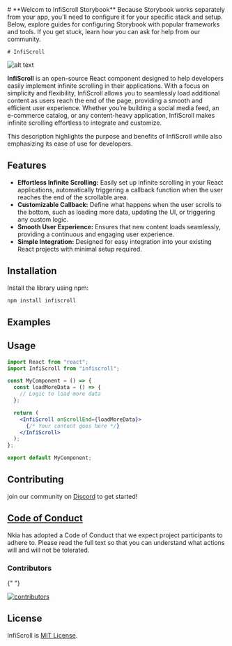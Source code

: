
<Meta title="README" />

<div className="sb-container">
  <div className='sb-section-title'>
    # **Welcom to InfiScroll Storybook**
    Because Storybook works separately from your app, you'll need to configure it for your specific stack and setup. Below, explore guides for configuring Storybook with popular frameworks and tools. If you get stuck, learn how you can ask for help from our community.
  </div>

    # InfiScroll

![alt text](InfiScrollLogo.png)

**InfiScroll** is an open-source React component designed to help developers easily implement infinite scrolling in their applications. With a focus on simplicity and flexibility, InfiScroll allows you to seamlessly load additional content as users reach the end of the page, providing a smooth and efficient user experience. Whether you’re building a social media feed, an e-commerce catalog, or any content-heavy application, InfiScroll makes infinite scrolling effortless to integrate and customize.

This description highlights the purpose and benefits of InfiScroll while also emphasizing its ease of use for developers.

## Features

- **Effortless Infinite Scrolling:** Easily set up infinite scrolling in your React applications, automatically triggering a callback function when the user reaches the end of the scrollable area.
- **Customizable Callback:** Define what happens when the user scrolls to the bottom, such as loading more data, updating the UI, or triggering any custom logic.
- **Smooth User Experience:** Ensures that new content loads seamlessly, providing a continuous and engaging user experience.
- **Simple Integration:** Designed for easy integration into your existing React projects with minimal setup required.

## Installation

Install the library using npm:

```bash
npm install infiscroll
```

## Examples

## Usage

```jsx
import React from "react";
import InfiScroll from "infiscroll";

const MyComponent = () => {
  const loadMoreData = () => {
    // Logic to load more data
  };

  return (
    <InfiScroll onScrollEnd={loadMoreData}>
      {/* Your content goes here */}
    </InfiScroll>
  );
};

export default MyComponent;
```

## Contributing

join our community on [Discord](https://discord.gg/ncUegvM2) to get started!

## [Code of Conduct](./CODE_OF_CONDUCT.md)

Nkia has adopted a Code of Conduct that we expect project participants to adhere to. Please read the full text so that you can understand what actions will and will not be tolerated.

### Contributors

{" "}

<a href="https://github.com/nkia-development/InfiScroll/graphs/contributors">
  <img
    src="https://contrib.rocks/image?repo=nkia-development/InfiScroll"
    alt="contributors"
  />
</a>

## License

InfiScroll is [MIT License](./LICENSE).

</div>

<style>
  {`
  .sb-container {
    margin-bottom: 48px;
  }

  .sb-section {
    width: 100%;
    display: flex;
    flex-direction: row;
    gap: 20px;
  }

  img {
    object-fit: cover;
  }

  .sb-section-title {
    margin-bottom: 32px;
  }

  .sb-section a:not(h1 a, h2 a, h3 a) {
    font-size: 14px;
  }

  .sb-section-item, .sb-grid-item {
    flex: 1;
    display: flex;
    flex-direction: column;
  }

  .sb-section-item-heading {
    padding-top: 20px !important;
    padding-bottom: 5px !important;
    margin: 0 !important;
  }
  .sb-section-item-paragraph {
    margin: 0;
    padding-bottom: 10px;
  }

  .sb-chevron {
    margin-left: 5px;
  }

  .sb-features-grid {
    display: grid;
    grid-template-columns: repeat(2, 1fr);
    grid-gap: 32px 20px;
  }

  .sb-socials {
    display: grid;
    grid-template-columns: repeat(4, 1fr);
  }

  .sb-socials p {
    margin-bottom: 10px;
  }

  .sb-explore-image {
    max-height: 32px;
    align-self: flex-start;
  }

  .sb-addon {
    width: 100%;
    display: flex;
    align-items: center;
    position: relative;
    background-color: #EEF3F8;
    border-radius: 5px;
    border: 1px solid rgba(0, 0, 0, 0.05);
    background: #EEF3F8;
    height: 180px;
    margin-bottom: 48px;
    overflow: hidden;
  }

  .sb-addon-text {
    padding-left: 48px;
    max-width: 240px;
  }

  .sb-addon-text h4 {
    padding-top: 0px;
  }

  .sb-addon-img {
    position: absolute;
    left: 345px;
    top: 0;
    height: 100%;
    width: 200%;
    overflow: hidden;
  }

  .sb-addon-img img {
    width: 650px;
    transform: rotate(-15deg);
    margin-left: 40px;
    margin-top: -72px;
    box-shadow: 0 0 1px rgba(255, 255, 255, 0);
    backface-visibility: hidden;
  }

  @media screen and (max-width: 800px) {
    .sb-addon-img {
      left: 300px;
    }
  }

  @media screen and (max-width: 600px) {
    .sb-section {
      flex-direction: column;
    }

    .sb-features-grid {
      grid-template-columns: repeat(1, 1fr);
    }

    .sb-socials {
      grid-template-columns: repeat(2, 1fr);
    }

    .sb-addon {
      height: 280px;
      align-items: flex-start;
      padding-top: 32px;
      overflow: hidden;
    }

    .sb-addon-text {
      padding-left: 24px;
    }

    .sb-addon-img {
      right: 0;
      left: 0;
      top: 130px;
      bottom: 0;
      overflow: hidden;
      height: auto;
      width: 124%;
    }

    .sb-addon-img img {
      width: 1200px;
      transform: rotate(-12deg);
      margin-left: 0;
      margin-top: 48px;
      margin-bottom: -40px;
      margin-left: -24px;
    }
  }
  `}
</style>
